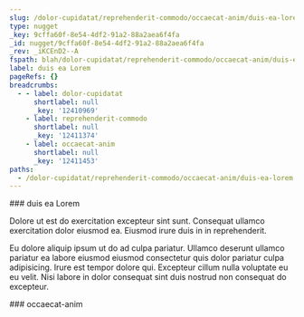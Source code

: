 ```yaml
---
slug: /dolor-cupidatat/reprehenderit-commodo/occaecat-anim/duis-ea-lorem
type: nugget
_key: 9cffa60f-8e54-4df2-91a2-88a2aea6f4fa
_id: nugget/9cffa60f-8e54-4df2-91a2-88a2aea6f4fa
_rev: _iKCEnD2--A
fspath: blah/dolor-cupidatat/reprehenderit-commodo/occaecat-anim/duis-ea-lorem.md
label: duis ea Lorem
pageRefs: {}
breadcrumbs:
  - - label: dolor-cupidatat
      shortlabel: null
      _key: '12410969'
    - label: reprehenderit-commodo
      shortlabel: null
      _key: '12411374'
    - label: occaecat-anim
      shortlabel: null
      _key: '12411453'
paths:
  - /dolor-cupidatat/reprehenderit-commodo/occaecat-anim/duis-ea-lorem
---
```


<NuggetArea>
<Nugget slug="/dolor-cupidatat/reprehenderit-commodo/occaecat-anim/duis-ea-lorem" type="nugget" _key="9cffa60f-8e54-4df2-91a2-88a2aea6f4fa" _id="nugget/9cffa60f-8e54-4df2-91a2-88a2aea6f4fa" _rev="_iKCEnD2--A" fspath="blah/dolor-cupidatat/reprehenderit-commodo/occaecat-anim/duis-ea-lorem.md" label="duis ea Lorem" paths="/dolor-cupidatat/reprehenderit-commodo/occaecat-anim/duis-ea-lorem">
<NuggetBody>
### duis ea Lorem

Dolore ut est do exercitation excepteur sint sunt. Consequat ullamco exercitation dolor eiusmod ea. Eiusmod irure duis in in reprehenderit.

Eu dolore aliquip ipsum ut do ad culpa pariatur. Ullamco deserunt ullamco pariatur ea labore eiusmod eiusmod consectetur quis dolor pariatur culpa adipisicing. Irure est tempor dolore qui. Excepteur cillum nulla voluptate eu eu velit. Nisi labore in dolor consequat sint duis nostrud non consequat do excepteur.

</NuggetBody>
<Breadcrumbs>
<Crumbs>
<Crumb _key="12410969" label="dolor-cupidatat" /><Crumb _key="12411374" label="reprehenderit-commodo" /><Crumb _key="12411453" label="occaecat-anim" />
</Crumbs>
</Breadcrumbs>
</Nugget>

<NuggetsInbound>
</NuggetsInbound>
<NuggetsOutbound>
</NuggetsOutbound>
</NuggetArea>
<PassagesInbound>
<Passage direction="inbound" type="passage" _key="12411453" _id="passage/12411453" _rev="_iKCEnD2--_" label="occaecat-anim" passage="occaecat-anim" fspath="blah/dolor-cupidatat/reprehenderit-commodo/occaecat-anim" paths="/dolor-cupidatat/reprehenderit-commodo/occaecat-anim" slug="/dolor-cupidatat/reprehenderit-commodo/occaecat-anim">
<NuggetBody>
### occaecat-anim

</NuggetBody>
<Breadcrumbs>
<Crumbs>
<Crumb _key="12410969" label="dolor-cupidatat" /><Crumb _key="12411374" label="reprehenderit-commodo" />
</Crumbs>
</Breadcrumbs>
</Passage>

</PassagesInbound>
<PassagesOutbound>
</PassagesOutbound>